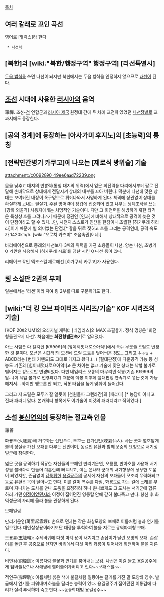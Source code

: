 [[목차]]
== 여러 갈래로 꼬인 곡선 ==
영어로 [헬릭스]라 한다
  * [[나선력]]

== [북한]의 [wiki:"북한/행정구역" 행정구역] [라선특별시] ==
[[두음 법칙]]을 쓰면 나선이 되지만 북한에서는 두음 법칙을 인정하지 않으므로 [[라선]]이 된다.

== [[조선]] 시대에 사용한 [[러시아]]의 음역 ==
羅禪.
조선-[[청]] 연합군과 [[러시아 제국]] 원정대 간에 두 차례 교전이 있었던 [[나선정벌]]로 교과서에도 등장한다.

== [공의 경계]에 등장하는 [아사가미 후지노]의 [초능력]의 통칭 ==

== [전략인간병기 카쿠고]에 나오는 [제로식 방위술] 기술 ==
attachment:/c0092890_49ee6aad72239.png

몸을 낮추고 대지의 반발력(통칭 대지의 위력)에서 얻은 회전력을 다리에서부터 팔로 전달해 손바닥으로 상대에게 전달시켜 상대의 내부를 꼬아 버린다. 덕분에 나선에 맞은 상대는 꼬여버린 내장이 목구멍으로 튀어나와서 사망하게 된다.
체격에 상관없이 상대를 확실하게 보내는 필살기. 주된 방어력이 장갑에 집중되어 있고 내부는 생체조직을 쓰는 [강화 외골격] 사용자에게는 치명적인 기술이다. 다만 그 회전력을 해방하기 위한 타격은 특성상 호를 그려나가기 때문에 정권인 [인과]에 비해서 상대적으로 공격이 늦은 것이 단점이라고 할 수 있다...만, 시전자 스스로가 인간을 한참이나 초월한 [하가쿠레 하라라]이기 때문에 별 의미없는 단점.[* 팔을 뒤로 젖히고 호를 그리는 공격인데, 공격 속도가 1420km/h. [wiki:"오로치 카츠미" 초음속권]이네.]

바리에이션으로 종래의 나선보다 3배의 위력을 가진 소용돌이 나선, 양손 나선, 초병기 G 가란을 사용해서 [하가쿠레 시로]를 끔살 시킨 G 나선 등이 있다.

리메이크 작인 엑조스컬 제로에선 [하가쿠레 카쿠고]가 사용한다.
== [[링]] 소설판 2권의 부제 ==
일본에서는 '라센'이라 하여 링 2부를 따로 구분하기도 한다.

== [wiki:"더 킹 오브 파이터즈 시리즈/기술" KOF 시리즈의 기술] ==
[KOF 2002 UM]의 오리지널 캐릭터 [네임리스]의 MAX 초필살기. 정식 명칭은 '회전형돌관오기 나선'. 처음에는 '''회전형발관속기'''로 알려졌다.

아는 사람은 다 알지만 [K9999]의 [힘이제멋대로으아악!]에서 촉수 부분을 드릴로 변경한 것 뿐이다. 모션은 시끄러!의 모션에 드릴 도트를 덮어씌운 정도...그리고 ↓→↘ + ABCD라는 [변태 커맨드]도 그대로 가지고 왔다.(...) [절대판정]에 다운공격 가능 등 성능도 기존의 [힘이제멋대로으아악!]과 큰 차이는 없고 기술에 맞은 상대는 낙법 불가로 떨어지는 정도로만 변경되었다. 다만 네임리스 모콤의 마무리인 작봉(기존 K9999의 달...)이 낙법 불가로 변경되었기 때문에 작봉 이후에 절대판정 연속기로 넣는 것이 가능해져서... 하지만 쌩으론 안 되고, 작봉 타점을 높게 맞춰야 들어간다.

그리고 저 드릴은 모두가 잘 알듯이 [천원돌파 그렌라간]의 [패러디].[* 농담이 아니고 진짜 패러디 맞다. 본캐릭터 항목에도 이기술이 이것의 패러디라고 적혀있다.]

== 소설 [[봉신연의]]에 등장하는 절교측 인물 ==
羅善

화룡도(火龍島)에 거주하는 선인으로, 도호는 연기선인(煉氣仙人). 사는 곳과 별호답게 불의 성질을 가진 보패를 다루는 선인이며, 동료인 유환과 함께 문중의 요청으로 서기정벌군에 참여한다.

넓은 곳을 공격하기 적당한 자신들의 보패인 만리기운연, 오룡륜, 만아호를 사용해 서기성을 불바다로 만들어 대혼란에 빠트리고, 이는 은나라 군대의 사기향상에 상당한 도움이 되었지만, 뜬금없이 [[갑툭튀]]한 [[용길공주]]의 공세에 자신의 보패들이 모조리 무력화되고 동료 유환은 목이 달아나고 만다. 이를 갈며 복수를 다짐, 화룡도로 가는 길에 노래를 부르며 지나가는 도사를 만나 도움을 요청하려 하나 운나쁘게도 그 도사는 서기군에 합류하러 가던 [[이정]]이었던지라 이정이 집어던진 영롱탑 안에 갇혀 불타죽고 만다. 봉신 후 화덕성군의 자리에 올라 불을 관장하게 된다.

보패일람

만리기운연(萬里起雲煙): 손으로 던지는 작은 화살모양의 보패로 이름처럼 불과 연기를 일으킨다. 대인살상용이라기보단 대량을 투척하여 불을 지르는 광역파괴형 보패.

오룡륜(五龍輪): 수레바퀴에 다섯 마리 용이 새겨지고 손잡이가 달린 모양의 보패. 손잡이를 돌린 후 공중으로 던지면 바퀴에서 다섯 마리 화룡이 튀어나와 회전하며 불을 지른다.

비연검(飛煙劍): 이름처럼 불꽃과 연기를 뿜어내는 보검. 나선은 이걸 들고 용길공주에게 덤벼들었으나 사해병에 빨려들어가버리고 만다~~보패스틸~~.

적연구(赤煙駒): 이름처럼 붉은 색에 불길처럼 일렁이는 갈기를 가진 말 모양의 영수. 발굽에서 연기를 피워내며 하늘을 달리는 능력이 있다. 용길공주가 집어던진 이룡검에 다리가 잘려 추락하며 죽고 만다 ~~동물학대범 용길공주~~
